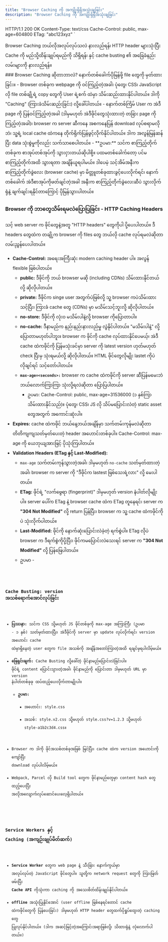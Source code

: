 ```yaml
---
title: "Browser Caching ကို အကျိုးရှိရှိအသုံးချခြင်း"
description: "Browser Caching ကို အကျိုးရှိရှိအသုံးချခြင်း"
---
```


HTTP/1.1 200 OK
Content-Type: text/css
Cache-Control: public, max-age=604800
ETag: "abc123xyz"
`

<Aside title="ရည်ရွယ်ချက်">
  Browser Caching ဘယ်လိုအလုပ်လုပ်သလဲ နားလည်ရန်၊ HTTP header များသုံးပြီး Cache ကို မည်သို့ထိန်းချုပ်ရမည်ကို သိရှိရန်၊ နှင့် cache busting ၏ အခြေခံနည်းလမ်းများကို နားလည်ရန်။
</Aside>
### Browser Caching ဆိုတာဘာလဲ? နောက်တစ်ခေါက်ပိုမြန်ဖို့ file တွေကို မှတ်ထားခြင်း။
- Browser တစ်ခုက webpage ကို ဝင်ကြည့်တဲ့အခါ၊ ပုံတွေ၊ CSS၊ JavaScript လို file တစ်ချို့ရဲ့ copy တွေကို User ရဲ့စက် ထဲမှာ သိမ်းဆည်းထားနိုင်ပါတယ်။ ဒါကို "Caching" (ကြားခံသိမ်းဆည်းခြင်း) လို့ခေါ်ပါတယ်။
- နောက်တစ်ကြိမ် User က အဲဒီ page ကို ပြန်ဝင်ကြည့်တဲ့အခါ (ဒါမှမဟုတ် အဲဒီဖိုင်တွေသုံးထားတဲ့ တခြား page ကို ကြည့်တဲ့အခါ)၊ browser က server ဆီကနေ အစကနေပြန် download လုပ်စရာမလိုဘဲ၊ သူ့ရဲ့ local cache ထဲကနေ တိုက်ရိုက်ပြန်ဖွင့်လိုက်နိုင်ပါတယ်။ ဒါက အလွန်မြန်ဆန်ပြီး data သုံးစွဲမှုကိုလည်း သက်သာစေပါတယ်။
- **ဥပမာ:** သင်က စာကြည့်တိုက်တစ်ခုက စာအုပ်တစ်အုပ်ကို သွားငှားတယ်ဆိုပါစို့။ ပထမတစ်ခေါက်တော့ ပင်မစာကြည့်တိုက်အထိ သွားရတာ အချိန်ယူရပါမယ်။ ဒါပေမဲ့ သင့်အိမ်အနီးက စာကြည့်တိုက်ခွဲလေး (browser cache) မှာ မိတ္တူတစ်ခုထားခွင့်ပေးလိုက်ရင်၊ နောက်တစ်ခေါက် အဲဒီစာအုပ်ကိုဖတ်ချင်တဲ့အခါ အနီးက စာကြည့်တိုက်ခွဲလေးဆီပဲ သွားလိုက်ရုံနဲ့ ချက်ချင်းရနိုင်တာကြောင့် ပိုမြန်သွားပါတယ်။

<ContentImage src={cache} alt="Cache Definition" />

### Browser ကို ဘာတွေသိမ်းရမလဲပြောပြခြင်း - HTTP Caching Headers
သင့် web server က ဖိုင်တွေနဲ့အတူ "HTTP headers" တွေကိုပါ ပို့ပေးပါတယ်။ ဒီ headers တွေထဲက တချို့က browser ကို files တွေ ဘယ်လို cache လုပ်ရမလဲဆိုတာ လမ်းညွှန်ပေးပါတယ်။

- **Cache-Control:** အရေးအကြီးဆုံး modern caching header ပါ။ အလွန် flexible ဖြစ်ပါတယ်။
     - **public:** ဒီဖိုင်ကို ဘယ် browser မဆို (including CDNs) သိမ်းထားနိုင်တယ်လို့ ဆိုလိုပါတယ်။
     - **private:** ဒီဖိုင်က singe user အတွက်ပဲဖြစ်လို့ သူ့ browser ကပဲသိမ်းထားသင့်ပြီး၊ ကြားခံ cache တွေ (CDNs) မှာ မသိမ်းသင့်ဘူးလို့ ဆိုလိုပါတယ်။
     - **no-store:** ဒီဖိုင်ကို လုံးဝ မသိမ်းပါနဲ့လို့ browser ကိုပြောတာပါ။
     - **no-cache:** ဒီနာမည်က နည်းနည်းနားလည်မှု လွဲနိုင်ပါတယ်။ "မသိမ်းပါနဲ့" လို့ ပြောတာမဟုတ်ပါဘူး။ browser က ဖိုင်ကို cache လုပ်ထားနိုင်ပေမယ့်၊ အဲဒီ cache ထဲကဖိုင်ကို ပြန်မသုံးခင်မှာ server ကို latest version ဟုတ်မဟုတ် check ပြီးမှ သုံးရမယ်လို့ ဆိုလိုပါတယ်။ HTML ဖိုင်တွေလိုမျိုး lastet ကိုပဲ လိုချင်ရင် သင့်တော်ပါတယ်။
     - **`max-age=<seconds>:`** browser က cache ထဲကဖိုင်ကို server ဆီပြန်မမေးဘဲ ဘယ်လောက်ကြာကြာ သုံးလို့ရလဲဆိုတာ ပြောပြပါတယ်။
          - ဥပမာ: Cache-Control: public, max-age=31536000 (၁ နှစ်ကြာသိမ်းထားနိုင်သည်)။ ပုံတွေ၊ CSS၊ JS လို သိပ်မပြောင်းလဲတဲ့ static asset တွေအတွက် အကောင်းဆုံးပါ။
- **Expires:** cache ထဲကဖိုင် ဘယ်နေ့ဘယ်အချိန်မှာ သက်တမ်းကုန်မလဲဆိုတာ တိတိကျကျသတ်မှတ်ပေးတဲ့ header အဟောင်းတစ်ခုပါ။ Cache-Control: max-age ကို ယေဘုယျအားဖြင့် ပိုသုံးကြပါတယ်။
- **Validation Headers (ETag နှင့် Last-Modified):**
     - `max-age` သက်တမ်းကုန်သွားတဲ့အခါ၊ ဒါမှမဟုတ် `no-cache` သတ်မှတ်ထားတဲ့အခါ၊ browser က server ကို "ဒီဖိုင်က lastest ဖြစ်သေးရဲ့လား" လို့ မေးပါတယ်။
     - **ETag:** ဖိုင်ရဲ့ "လက်ဗွေရာ (fingerprint)" ဒါမှမဟုတ် version နံပါတ်လိုမျိုးပါ။ server ပေါ်က ETag နဲ့ browser cache ထဲက ETag တူနေရင်၊ server က **"304 Not Modified"** လို့ return ပြန်ပြီး၊ browser က သူ့ cache ထဲကဖိုင်ကိုပဲ သုံးလိုက်ပါတယ်။
     - **Last-Modified:** ဖိုင်ကို နောက်ဆုံးပြောင်းလဲခဲ့တဲ့ ရက်စွဲပါ။ ETag လိုပဲ browser က ဒီရက်စွဲကိုပို့ပြီး၊ ဖိုင်ကမပြောင်းလဲသေးရင် server က **"304 Not Modified"** လို့ ပြန်ဖြေပါတယ်။
     - ဥပမာ - <Code code={headerResponse}  />


### Cache Busting: version အသစ်ရောက်အောင်လုပ်ခြင်း
- **ပြဿနာ:** သင်က CSS သို့မဟုတ် JS ဖိုင်တစ်ခုကို max-age အကြာကြီး (ဥပမာ - ၁ နှစ်) သတ်မှတ်ထားပြီး၊ အဲဒီဖိုင်ကို server မှာ update လုပ်လိုက်ရင်၊ version အဟောင်း cache ထဲမှာရှိနေတဲ့ user တွေက file အသစ်ကို အချိန်အတော်ကြာတဲ့အထိ ရချင်မှရပါလိမ့်မယ်။
- **ဖြေရှင်းချက်:** Cache Busting လို့ခေါ်တဲ့ ဖိုင်နာမည်ပြောင်းလဲခြင်းပါ။ ဖိုင်ရဲ့ content ပြောင်းသွားတဲ့အခါ၊ ဖိုင်နာမည်ကို ပြောင်းတာ ဒါမှမဟုတ် URL မှာ version နံပါတ်တစ်ခုခု ထပ်ထည့်ပေးလိုက်တာမျိုးပါ။
     - **ဥပမာ:**
          - အဟောင်း: style.css
          - အသစ်: style.v2.css သို့မဟုတ် style.css?v=1.2.3 သို့မဟုတ် style-a1b2c3d4.css။
- Browser က ဒါကို ဖိုင်အသစ်တစ်ခုအဖြစ် မြင်ပြီး၊ cache ထဲက version အဟောင်းကိုကျော်ပြီး download လုပ်ပါလိမ့်မယ်။
- Webpack, Parcel လို Build tool တွေက ဖိုင်နာမည်တွေမှာ content hash တွေထည့်ပေးပြီး အလိုအလျောက်လုပ်ဆောင်ပေးလေ့ရှိပါတယ်။

<ContentImage src={busting} alt='Cache Busting' />

### Service Workers နှင့် Caching (အကျဉ်းချုပ်မိတ်ဆက်)
- **Service Worker** တွေက web page နဲ့ သီးခြား နောက်ကွယ်မှာ အလုပ်လုပ်တဲ့ JavaScript ဖိုင်တွေပါ။ သူတို့က network request တွေကို ကြားဖြတ်ဖမ်းပြီး **Cache API** ကိုသုံးကာ caching ကို အသေးစိတ်ထိန်းချုပ်နိုင်ပါတယ်။
- **offline** အသုံးပြုနိုင်အောင် (user offline ဖြစ်နေရင်တောင် cache ထဲကဖိုင်တွေကို ပြန်ပေးခြင်း) ဒါမှမဟုတ် HTTP header တွေထက်ပိုရှုပ်ထွေးတဲ့ caching တွေ ပြုလုပ်နိုင်ပါတယ်။
(ဒါက အဆင့်မြင့်တဲ့အကြောင်းအရာဖြစ်လို့၊ သိထားရုံနဲ့ လုံလောက်ပါတယ်။)